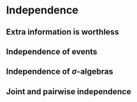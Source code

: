# Independence

## Extra information is worthless

## Independence of events

## Independence of $\sigma$-algebras

## Joint and pairwise independence
